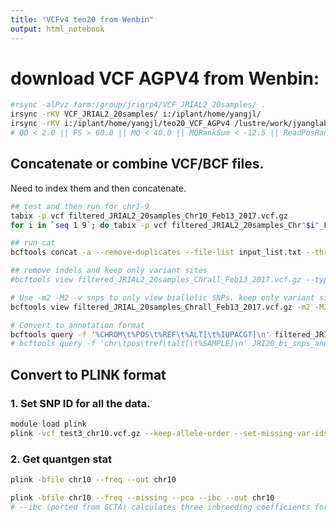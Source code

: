 ```yaml
---
title: "VCFv4 teo20 from Wenbin"
output: html_notebook
---
```


# download VCF AGPV4 from Wenbin:

```bash
#rsync -alPvz farm:/group/jrigrp4/VCF_JRIAL2_20samples/ .
irsync -rKV VCF_JRIAL2_20samples/ i:/iplant/home/yangjl/
irsync -rKV i:/iplant/home/yangjl/teo20_VCF_AGPv4 /lustre/work/jyanglab/jyang21/hugedata/teo20_VCF_AGPv4
# QD < 2.0 || FS > 60.0 || MQ < 40.0 || MQRankSum < -12.5 || ReadPosRankSum < -8.0
```


## Concatenate or combine VCF/BCF files.

Need to index them and then concatenate.

```bash
## test and then run for chr1-9
tabix -p vcf filtered_JRIAL2_20samples_Chr10_Feb13_2017.vcf.gz
for i in `seq 1 9`; do tabix -p vcf filtered_JRIAL2_20samples_Chr"$i"_Feb13_2017.vcf.gz; done

## run cat
bcftools concat -a --remove-duplicates --file-list input_list.txt --threads 10 --output-type z -o filtered_JRIAL2_20samples_Chrall_Feb13_2017.vcf.gz

## remove indels and keep only variant sites
#bcftools view filtered_JRIAL2_20samples_Chrall_Feb13_2017.vcf.gz --types snps --min-ac 1 --threads 10 --output-type z -o filtered_JRIAL_20samples_Chrall_03202018_snps.vcf.gz.gz

# Use -m2 -M2 -v snps to only view biallelic SNPs. keep only variant sites using --min-ac
bcftools view filtered_JRIAL_20samples_Chrall_Feb13_2017.vcf.gz -m2 -M2 -v snps --min-ac 1 -Oz -o filtered_JRIAL_20samples_Chrall_03202018_bisnps.vcf.gz

# Convert to annotation format
bcftools query -f '%CHROM\t%POS\t%REF\t%ALT[\t%IUPACGT]\n' filtered_JRIAL_20samples_Chrall_03202018_bisnps.vcf.gz > JRI20_bisnps_annot.txt
# bcftools query -f 'chr\tpos\tref\talt[\t%SAMPLE]\n' JRI20_bi_snps_annot.vcf.gz > JRI20_bi_snps_annot.header

```


## Convert to PLINK format

### 1. Set SNP ID for all the data.
```bash
module load plink
plink -vcf test3_chr10.vcf.gz --keep-allele-order --set-missing-var-ids @_#_\$1_\$2 --make-bed --out chr10
```


### 2. Get quantgen stat

```bash
plink -bfile chr10 --freq --out chr10  

plink -bfile chr10 --freq --missing --pca --ibc --out chr10  
# --ibc (ported from GCTA) calculates three inbreeding coefficients for each sample
```
